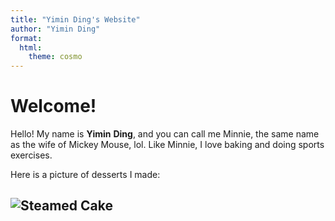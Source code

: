 ```yaml
---
title: "Yimin Ding's Website"
author: "Yimin Ding"
format:
  html:
    theme: cosmo
---
```


# Welcome!

Hello! My name is **Yimin** **Ding**, and you can call me Minnie, the same name as the wife of Mickey Mouse, lol. Like Minnie, I love baking and doing sports exercises.

Here is a picture of desserts I made:

## ![Steamed Cake](Dessert.JPG)
